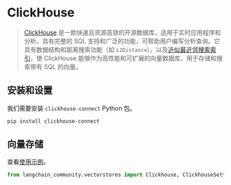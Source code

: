 # ClickHouse

> [ClickHouse](https://clickhouse.com/) 是一款快速且资源高效的开源数据库，适用于实时应用程序和分析，具有完整的 SQL 支持和广泛的功能，可帮助用户编写分析查询。它具有数据结构和距离搜索功能（如 `L2Distance`），以及[近似最近邻搜索索引](https://clickhouse.com/docs/en/engines/table-engines/mergetree-family/annindexes)，使 ClickHouse 能够作为高性能和可扩展的向量数据库，用于存储和搜索带有 SQL 的向量。

## 安装和设置

我们需要安装 `clickhouse-connect` Python 包。

```bash
pip install clickhouse-connect
```

## 向量存储

查看[使用示例](/docs/integrations/vectorstores/clickhouse)。

```python
from langchain_community.vectorstores import Clickhouse, ClickhouseSettings
```